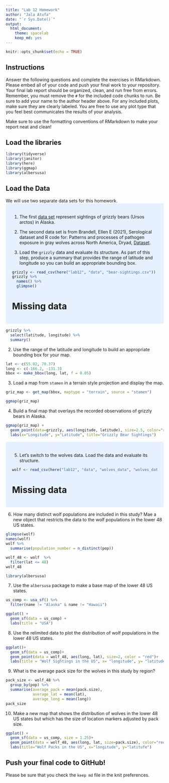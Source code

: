 ```yaml
---
title: "Lab 12 Homework"
author: "Jala Atufa"
date: "`r Sys.Date()`"
output:
  html_document: 
    theme: spacelab
    keep_md: yes
---
```


```r
knitr::opts_chunk$set(echo = TRUE)
```

## Instructions
Answer the following questions and complete the exercises in RMarkdown. Please embed all of your code and push your final work to your repository. Your final lab report should be organized, clean, and run free from errors. Remember, you must remove the `#` for the included code chunks to run. Be sure to add your name to the author header above. For any included plots, make sure they are clearly labeled. You are free to use any plot type that you feel best communicates the results of your analysis.  

Make sure to use the formatting conventions of RMarkdown to make your report neat and clean!  

## Load the libraries
```r
library(tidyverse)
library(janitor)
library(here)
library(ggmap)
library(albersusa)
``` 

## Load the Data
We will use two separate data sets for this homework.  
<style>
div.blue { background-color:#e6f0ff; border-radius: 5px; padding: 20px;}
</style>
<div class = "blue">

1. The first [data set](https://rcweb.dartmouth.edu/~f002d69/workshops/index_rspatial.html) represent sightings of grizzly bears (Ursos arctos) in Alaska.  
2. The second data set is from Brandell, Ellen E (2021), Serological dataset and R code for: Patterns and processes of pathogen exposure in gray wolves across North America, Dryad, [Dataset](https://doi.org/10.5061/dryad.5hqbzkh51).  

1. Load the `grizzly` data and evaluate its structure. As part of this step, produce a summary that provides the range of latitude and longitude so you can build an appropriate bounding box.
```r
grizzly <- read_csv(here("lab12", "data", "bear-sightings.csv"))
grizzly %>% 
  names() %>% 
  glimpse()
```
# Missing data
</div>

```r
grizzly %>% 
  select(latitude, longitude) %>% 
  summary()
```

2. Use the range of the latitude and longitude to build an appropriate bounding box for your map.
```r
lat <- c(55.02, 70.37)
long <- c(-166.2, -131.3)
bbox <- make_bbox(long, lat, f = 0.05)
```

3. Load a map from `stamen` in a terrain style projection and display the map.
```r
griz_map <- get_map(bbox, maptype = "terrain", source = "stamen")
```

```r
ggmap(griz_map)
```

4. Build a final map that overlays the recorded observations of grizzly bears in Alaska.
```r
ggmap(griz_map) +
  geom_point(data=grizzly, aes(longitude, latitude), size=2.5, color="red")+
  labs(x="Longitude", y="Latitude", title="Grizzly Bear Sightings")
```
<style>
div.blue { background-color:#e6f0ff; border-radius: 5px; padding: 20px;}
</style>
<div class = "blue">

5. Let's switch to the wolves data. Load the data and evaluate its structure.
```r
wolf <- read_csv(here("lab12", "data", "wolves_data", "wolves_dataset.csv"))
```
# Missing data
</div>

6. How many distinct wolf populations are included in this study? Mae a new object that restricts the data to the wolf populations in the lower 48 US states.
```r
glimpse(wolf)
names(wolf)
wolf %>% 
  summarise(population_number = n_distinct(pop))
```

```r
wolf_48 <- wolf  %>% 
  filter(lat <= 48)
wolf_48
```
```r
library(albersusa)
```

7. Use the `albersusa` package to make a base map of the lower 48 US states.
```r
us_comp <- usa_sf() %>% 
  filter(name != "Alaska" & name != "Hawaii")
```

```r
ggplot() + 
  geom_sf(data = us_comp) + 
  labs(title = "USA")
```


8. Use the relimited data to plot the distribution of wolf populations in the lower 48 US states.
```r
ggplot()+
  geom_sf(data = us_comp)+
  geom_point(data = wolf_48, aes(long, lat), size=2, color = "red")+
  labs(title = "Wolf Sightings in the US", x= "longitude", y= "latitude")
```

9. What is the average pack size for the wolves in this study by region?
```r
pack_size <- wolf_48 %>%
  group_by(pop) %>% 
  summarise(average_pack = mean(pack.size),
            average_lat = mean(lat),
            average_long = mean(long))
pack_size
```

10. Make a new map that shows the distribution of wolves in the lower 48 US states but which has the size of location markers adjusted by pack size.
```r
ggplot() +
  geom_sf(data = us_comp, size = 1.25)+
  geom_point(data = wolf_48, aes(long, lat, size=pack.size), color="red") +
  labs(title="Wolf Packs in the US", x="longitude", y="latitufe")
```

## Push your final code to GitHub!
Please be sure that you check the `keep md` file in the knit preferences. 